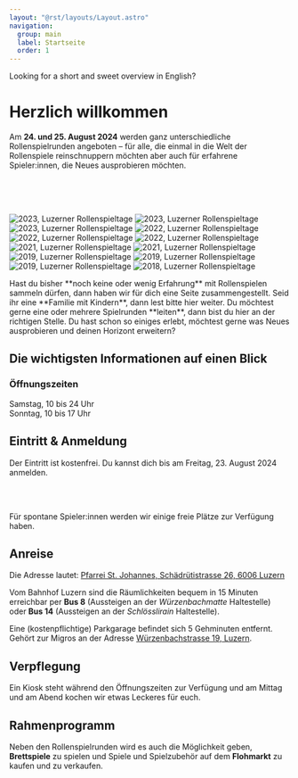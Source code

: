 ```yaml
---
layout: "@rst/layouts/Layout.astro"
navigation:
  group: main
  label: Startseite
  order: 1
---
```



<Box type="success" link="/en" linkLabel="take me to the English summary">
  Looking for a short and sweet overview in English?
</Box>

# Herzlich willkommen

Am **24. und 25. August 2024** werden ganz unterschiedliche Rollenspielrunden angeboten – für alle, die einmal in die Welt der Rollenspiele reinschnuppern möchten aber auch für erfahrene Spieler:innen, die Neues ausprobieren möchten.


<ButtonLink link="/anmeldung" label="jetzt Anmelden" kind="success" />  
<ButtonLink link="/programm" label="zum Programm" /> 

<br/>
<br/>
<br/>

<Slider>

  ![2023, Luzerner Rollenspieltage](../images/2023-rollenspieltage-03.jpg)
  ![2023, Luzerner Rollenspieltage](../images/2023-rollenspieltage-01.jpg)
  ![2023, Luzerner Rollenspieltage](../images/2023-rollenspieltage-02.jpg)
  ![2022, Luzerner Rollenspieltage](../images/2022-rollenspieltage-01.jpg)
  ![2022, Luzerner Rollenspieltage](../images/2022-rollenspieltage-02.jpg)
  ![2022, Luzerner Rollenspieltage](../images/2022-rollenspieltage-03.jpg)
  ![2021, Luzerner Rollenspieltage](../images/2021-rollenspieltage-01.jpg)
  ![2021, Luzerner Rollenspieltage](../images/2021-rollenspieltage-02.jpg)
  ![2019, Luzerner Rollenspieltage](../images/2019-rollenspieltage-04.jpg)
  ![2019, Luzerner Rollenspieltage](../images/2019-rollenspieltage-03.jpg)
  ![2019, Luzerner Rollenspieltage](../images/2019-rollenspieltage-01.jpg)
  ![2018, Luzerner Rollenspieltage](../images/2018-rollenspieltage-04.jpg)

</Slider>

<BoxGrid>

  <Box type="success" link="/neueinsteiger" linkLabel="für Neueinsteiger">
    Hast du bisher **noch keine oder wenig Erfahrung** mit Rollenspielen sammeln dürfen, dann haben wir für dich eine Seite zusammengestellt.
  </Box>

  <Box type="special" link="/familien" linkLabel="für Familien">
    Seid ihr eine **Familie mit Kindern**, dann lest bitte hier weiter.
  </Box>

  <Box type="gray" link="/spielleiterinnen" linkLabel="für Spielleiter">
    Du möchtest gerne eine oder mehrere Spielrunden **leiten**, dann bist du hier an der richtigen Stelle.
  </Box>

  <Box type="danger" link="/veteranen" linkLabel="für Veteranen">
    Du hast schon so einiges erlebt, möchtest gerne was Neues ausprobieren und deinen Horizont erweitern?
  </Box>

</BoxGrid>

## Die wichtigsten Informationen auf einen Blick

### Öffnungszeiten

Samstag, 10 bis 24 Uhr \
Sonntag, 10 bis 17 Uhr

## Eintritt & Anmeldung

Der Eintritt ist kostenfrei. Du kannst dich bis am Freitag, 23. August 2024 anmelden.

<ButtonLink link="/anmeldung" label="jetzt Anmelden" kind="success" />  

<br/>
<br/>

Für spontane Spieler:innen werden wir einige freie Plätze zur Verfügung haben. 

## Anreise

Die Adresse lautet: [Pfarrei St. Johannes, Schädrütistrasse 26, 6006 Luzern](https://www.google.com/maps/place/Katholische+Pfarrei+St.+Johannes+Luzern+-+W%C3%BCrzenbach/@47.0557335,8.3467125,18z/data=!4m5!3m4!1s0x478ffbe4a1717e11:0x63ba1cf90c4e4c46!8m2!3d47.055803!4d8.3448403)

Vom Bahnhof Luzern sind die Räumlichkeiten bequem in 15 Minuten erreichbar per **Bus 8** (Aussteigen an der _Würzenbachmatte_ Haltestelle) oder **Bus 14** (Aussteigen an der _Schlösslirain_ Haltestelle).

Eine (kostenpflichtige) Parkgarage befindet sich 5 Gehminuten entfernt. Gehört zur Migros an der Adresse [Würzenbachstrasse 19, Luzern](https://www.google.com/maps/place/Migros+Supermarkt/@47.0548083,8.3433408,18.5z/data=!4m5!3m4!1s0x478ffb4e3b438fcf:0x44bae0889972cca5!8m2!3d47.0550141!4d8.3437071).

## Verpflegung

Ein Kiosk steht während den Öffnungszeiten zur Verfügung und am Mittag und am Abend kochen wir etwas Leckeres für euch.

## Rahmenprogramm

Neben den Rollenspielrunden wird es auch die Möglichkeit geben, **Brettspiele** zu spielen und Spiele und Spielzubehör auf dem **Flohmarkt** zu kaufen und zu verkaufen.
